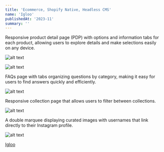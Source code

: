 ```yaml
---
title: 'Ecommerce, Shopify Native, Headless CMS'
name: 'Igloo'
publishedAt: '2023-11'
summary: ''
---
```


Responsive product detail page (PDP) with options and information tabs for each product, allowing users to explore details and make selections easily on any device.

![alt text](/images/igloo/Igloo-6.jpg)

![alt text](/images/igloo/Igloo-5.jpg)

FAQs page with tabs organizing questions by category, making it easy for users to find answers quickly and efficiently.

![alt text](/images/igloo/Igloo-1.jpg)

Responsive collection page that allows users to filter between collections.

![alt text](/images/igloo/Igloo-2.jpg)

A double marquee displaying curated images with usernames that link directly to their Instagram profile.

![alt text](/images/igloo/Igloo-4.jpeg)

[Igloo](https://igloo.shop/)